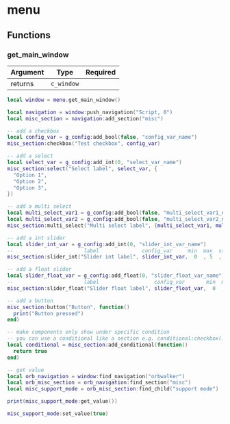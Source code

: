 # menu

## Functions

### get_main_window

| Argument | Type       | Required |
| -------- | ---------- | -------- |
| returns  | `c_window` |          |

```lua /menu.get_main_window/
local window = menu.get_main_window()

local navigation = window:push_navigation("Script, 0")
local misc_section = navigation:add_section("misc")

-- add a checkbox
local config_var = g_config:add_bool(false, "config_var_name")
misc_section:checkbox("Test checkbox", config_var)

-- add a select
local select_var = g_config:add_int(0, "select_var_name")
misc_section:select("Select label", select_var, {
  "Option 1",
  "Option 2",
  "Option 3",
})

-- add a multi select
local multi_select_var1 = g_config:add_bool(false, "multi_select_var1_name")
local multi_select_var2 = g_config:add_bool(false, "multi_select_var2_name")
misc_section:multi_select("Multi select label", {multi_select_var1, multi_select_var2}, {"option1", "option2"} )

-- add a int slider
local slider_int_var = g_config:add_int(0, "slider_int_var_name")
--                       label              config_var     min  max  step
misc_section:slider_int("Slider int label", slider_int_var,  0  , 5  ,  1)

-- add a float slider
local slider_float_var = g_config:add_float(0, "slider_float_var_name")
--                       label                  config_var       min  max  step
misc_section:slider_float("Slider float label", slider_float_var,  0  , 5  ,  0.5)

-- add a button
misc_section:button("Button", function()
  print("Button pressed")
end)

-- make components only show under specific condition
-- you can use a conditional like a section e.g. conditional:checkbox(...), ...
local conditional = misc_section:add_conditional(function()
  return true
end)

-- get value
local orb_navigation = window:find_navigation("orbwalker")
local orb_misc_section = orb_navigation:find_section("misc")
local misc_support_mode = orb_misc_section:find_child("support mode")

print(misc_support_mode:get_value())

misc_support_mode:set_value(true)
```
